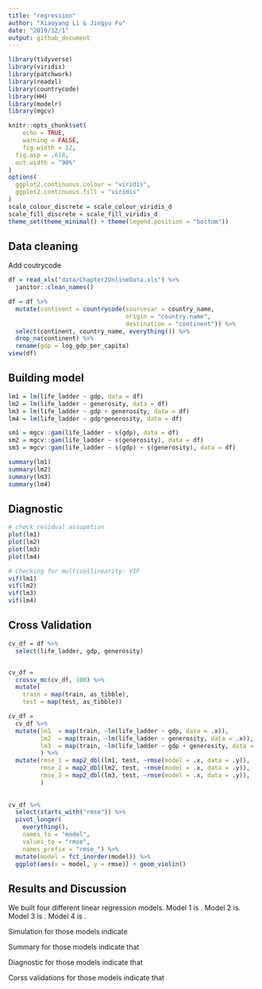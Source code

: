 ```yaml
---
title: "regression"
author: "Xiaoyang Li & Jingyu Fu"
date: "2019/12/1"
output: github_document
---
```


```r
library(tidyverse)
library(viridis)
library(patchwork)
library(readxl)
library(countrycode)
library(HH)
library(modelr)
library(mgcv)

knitr::opts_chunk$set(
	echo = TRUE,
	warning = FALSE,
	fig.width = 12, 
  fig.asp = .618,
  out.width = "90%"
)
options(
  ggplot2.continuous.colour = "viridis",
  ggplot2.continuous.fill = "viridis"
)
scale_colour_discrete = scale_colour_viridis_d
scale_fill_discrete = scale_fill_viridis_d
theme_set(theme_minimal() + theme(legend.position = "bottom"))
```

## Data cleaning 
Add coutrycode
```r
df = read_xls("data/Chapter2OnlineData.xls") %>% 
  janitor::clean_names()

df = df %>% 
  mutate(continent = countrycode(sourcevar = country_name,
                                 origin = "country.name",
                                 destination = "continent")) %>% 
  select(continent, country_name, everything()) %>% 
  drop_na(continent) %>% 
  rename(gdp = log_gdp_per_capita)
view(df)
```


## Building model
```r
lm1 = lm(life_ladder ~ gdp, data = df)
lm2 = lm(life_ladder ~ generosity, data = df)
lm3 = lm(life_ladder ~ gdp + generosity, data = df)
lm4 = lm(life_ladder ~ gdp*generosity, data = df)

sm1 = mgcv::gam(life_ladder ~ s(gdp), data = df)
sm2 = mgcv::gam(life_ladder ~ s(generosity), data = df)
sm3 = mgcv::gam(life_ladder ~ s(gdp) + s(generosity), data = df)
```

```r
summary(lm1)
summary(lm2)
summary(lm3)
summary(lm4)
```

## Diagnostic
```r
# check residual assupmtion
plot(lm1)
plot(lm2)
plot(lm3)
plot(lm4)

# Checking for multicollinearity: VIF
vif(lm1)
vif(lm2)
vif(lm3)
vif(lm4)
```

## Cross Validation

```r
cv_df = df %>% 
  select(life_ladder, gdp, generosity)


cv_df =
  crossv_mc(cv_df, 100) %>% 
  mutate(
    train = map(train, as_tibble),
    test = map(test, as_tibble))

cv_df = 
  cv_df %>% 
  mutate(lm1  = map(train, ~lm(life_ladder ~ gdp, data = .x)),
         lm2  = map(train, ~lm(life_ladder ~ generosity, data = .x)),
         lm3  = map(train, ~lm(life_ladder ~ gdp + generosity, data = .x))           
         ) %>% 
  mutate(rmse_1 = map2_dbl(lm1, test, ~rmse(model = .x, data = .y)),
         rmse_2 = map2_dbl(lm2, test, ~rmse(model = .x, data = .y)),
         rmse_3 = map2_dbl(lm3, test, ~rmse(model = .x, data = .y)),
         )
         
         
cv_df %>% 
  select(starts_with("rmse")) %>% 
  pivot_longer(
    everything(),
    names_to = "model", 
    values_to = "rmse",
    names_prefix = "rmse_") %>% 
  mutate(model = fct_inorder(model)) %>% 
  ggplot(aes(x = model, y = rmse)) + geom_violin()
```


## Results and Discussion

We built four different linear regression models. Model 1 is . Model 2 is. Model 3 is . Model 4 is . 

Simulation for those models indicate 

Summary for those models indicate that 

Diagnostic for those models indicate that

Corss validations for those models indicate that 









